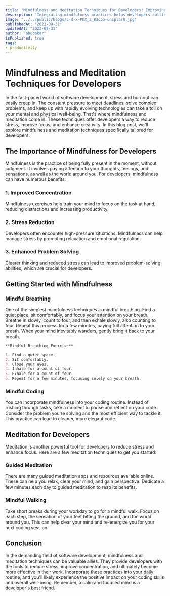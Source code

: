 ```yaml
---
title: "Mindfulness and Meditation Techniques for Developers: Improving Focus and Clarity"
description: "Integrating mindfulness practices helps developers cultivate present-moment awareness, fostering focus, problem-solving, and work-life balance."
image: "../../public/blogs/c-d-x-PDX_a_82obo-unsplash.jpg"
publishedAt: "2023-08-31"
updatedAt: "2023-09-31"
author: "abubakar"
isPublished: true
tags:
- productivity
---
```


# Mindfulness and Meditation Techniques for Developers

In the fast-paced world of software development, stress and burnout can easily creep in. The constant pressure to meet deadlines, solve complex problems, and keep up with rapidly evolving technologies can take a toll on your mental and physical well-being. That's where mindfulness and meditation come in. These techniques offer developers a way to reduce stress, improve focus, and enhance creativity. In this blog post, we'll explore mindfulness and meditation techniques specifically tailored for developers.

## The Importance of Mindfulness for Developers

Mindfulness is the practice of being fully present in the moment, without judgment. It involves paying attention to your thoughts, feelings, and sensations, as well as the world around you. For developers, mindfulness can have numerous benefits:

### 1. Improved Concentration

Mindfulness exercises help train your mind to focus on the task at hand, reducing distractions and increasing productivity.

### 2. Stress Reduction

Developers often encounter high-pressure situations. Mindfulness can help manage stress by promoting relaxation and emotional regulation.

### 3. Enhanced Problem Solving

Clearer thinking and reduced stress can lead to improved problem-solving abilities, which are crucial for developers.

## Getting Started with Mindfulness

### Mindful Breathing

One of the simplest mindfulness techniques is mindful breathing. Find a quiet place, sit comfortably, and focus your attention on your breath. Breathe in slowly, count to four, and then exhale slowly, also counting to four. Repeat this process for a few minutes, paying full attention to your breath. When your mind inevitably wanders, gently bring it back to your breath.

```markdown
**Mindful Breathing Exercise**

1. Find a quiet space.
2. Sit comfortably.
3. Close your eyes.
4. Inhale for a count of four.
5. Exhale for a count of four.
6. Repeat for a few minutes, focusing solely on your breath.
```

### Mindful Coding

You can incorporate mindfulness into your coding routine. Instead of rushing through tasks, take a moment to pause and reflect on your code. Consider the problem you're solving and the most efficient way to tackle it. This practice can lead to cleaner, more elegant code.

## Meditation for Developers

Meditation is another powerful tool for developers to reduce stress and enhance focus. Here are a few meditation techniques to get you started:

### Guided Meditation

There are many guided meditation apps and resources available online. These can help you relax, clear your mind, and gain perspective. Dedicate a few minutes each day to guided meditation to reap its benefits.

### Mindful Walking

Take short breaks during your workday to go for a mindful walk. Focus on each step, the sensation of your feet hitting the ground, and the world around you. This can help clear your mind and re-energize you for your next coding session.

## Conclusion

In the demanding field of software development, mindfulness and meditation techniques can be valuable allies. They provide developers with the tools to reduce stress, improve concentration, and ultimately become more effective in their work. Incorporate these practices into your daily routine, and you'll likely experience the positive impact on your coding skills and overall well-being. Remember, a calm and focused mind is a developer's best friend.